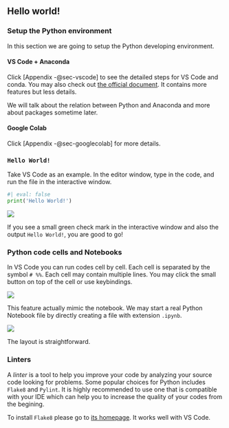 
## Hello world!


<!-- 
We will mainly focus on this code editor mode at the beginning and check our results or do some simple computations in the console.

Notebook is another very popular mode to use Python. We will talk about it later.

 -->


### Setup the Python environment

In this section we are going to setup the Python developing environment.

#### VS Code + Anaconda
Click [Appendix -@sec-vscode] to see the detailed steps for VS Code and conda. You may also check out [the official document](https://code.visualstudio.com/docs/languages/python). It contains more features but less details.

We will talk about the relation between Python and Anaconda and more about packages sometime later.

#### Google Colab
Click [Appendix -@sec-googlecolab] for more details.


### `Hello World!`


<!-- 5. Here are the steps to edit the system environment variables. First in the start menu search for `Edit the system environment variables`. 

![](assests/img/20220817235031.png){fig-align="center"}

Then click the `Environment Variables...` button at the right lower corner. 

![](assests/img/20220817235002.png){fig-align="center"} 

Find the `Path` variable in either the upper window or the lower window. Use which one depends on whether you want to register the variable for the user or for the machine. In this example I add for the user.

Finally double click the variable and add the following path to it. You need to make changes according to your installation. I recommend you to locate your Anaconda installation first to get the path.

![](assests/img/20220817233748.png){fig-align="center"} -->

Take VS Code as an example. In the editor window, type in the code, and run the file in the interactive window.

```python
#| eval: false
print('Hello World!')
```

![](assests/img/20220817235844.png){fig-align="center"}  

If you see a small green check mark in the interactive window and also the output `Hello World!`, you are good to go!

### Python code cells and Notebooks
In VS Code you can run codes cell by cell. Each cell is separated by the symbol `# %%`. Each cell may contain multiple lines. You may click the small button on top of the cell or use keybindings.

![](assests/img/20220818000531.png){fig-align="center"}  

This feature actually mimic the notebook. We may start a real Python Notebook file by directly creating a file with extension `.ipynb`. 

![](assests/img/20220818000752.png){fig-align="center"}

The layout is straightforward. 





### Linters
A *linter* is a tool to help you improve your code by analyzing your source code looking for problems. Some popular choices for Python includes `Flake8` and `Pylint`. It is highly recommended to use one that is compatible with your IDE which can help you to increase the quality of your codes from the begining.

To install `Flake8` please go to [its homepage](https://flake8.pycqa.org/en/latest/). It works well with VS Code.


